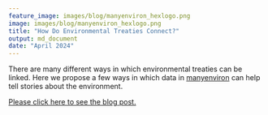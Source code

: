 ```yaml
---
feature_image: images/blog/manyenviron_hexlogo.png
image: images/blog/manyenviron_hexlogo.png
title: "How Do Environmental Treaties Connect?"
output: md_document
date: "April 2024"
---
```


There are many different ways in which environmental treaties can be linked. Here we propose a few ways in which data in [manyenviron](https://globalgov.github.io/manyenviron/index.html) can help tell stories about the environment.

[Please click here to see the blog post.](https://globalgov.github.io/manyenviron/articles/connect.html)